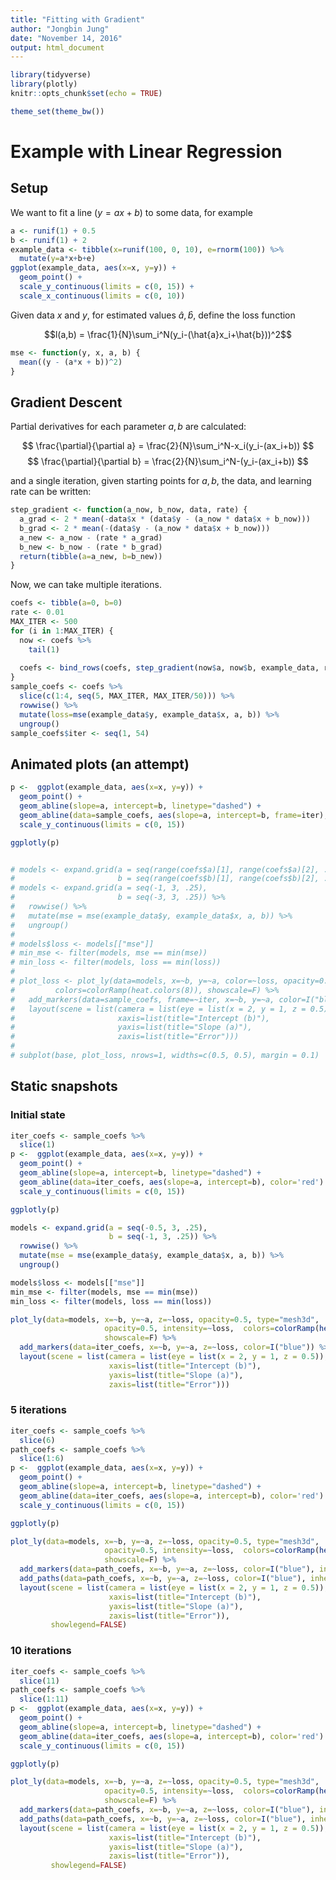 ```yaml
---
title: "Fitting with Gradient"
author: "Jongbin Jung"
date: "November 14, 2016"
output: html_document
---
```


```r
library(tidyverse)
library(plotly)
knitr::opts_chunk$set(echo = TRUE)

theme_set(theme_bw())
```

# Example with Linear Regression

## Setup

We want to fit a line ($y = ax + b$) to some data, for example

```r
a <- runif(1) + 0.5
b <- runif(1) + 2
example_data <- tibble(x=runif(100, 0, 10), e=rnorm(100)) %>%
  mutate(y=a*x+b+e)
ggplot(example_data, aes(x=x, y=y)) +
  geom_point() +
  scale_y_continuous(limits = c(0, 15)) +
  scale_x_continuous(limits = c(0, 10))
```

Given data $x$ and $y$, for estimated values $\hat{a}, \hat{b}$, define the 
loss function

$$l(a,b) = \frac{1}{N}\sum_i^N(y_i-(\hat{a}x_i+\hat{b}))^2$$

```r
mse <- function(y, x, a, b) {
  mean((y - (a*x + b))^2)
}
```

## Gradient Descent

Partial derivatives for each parameter $a, b$ are calculated: 

$$ \frac{\partial}{\partial a} = \frac{2}{N}\sum_i^N-x_i(y_i-(ax_i+b)) $$
$$ \frac{\partial}{\partial b} = \frac{2}{N}\sum_i^N-(y_i-(ax_i+b)) $$

and a single iteration, given starting points for $a, b$, the data, and learning
rate can be written:

```r
step_gradient <- function(a_now, b_now, data, rate) {
  a_grad <- 2 * mean(-data$x * (data$y - (a_now * data$x + b_now)))
  b_grad <- 2 * mean(-(data$y - (a_now * data$x + b_now)))
  a_new <- a_now - (rate * a_grad)
  b_new <- b_now - (rate * b_grad)
  return(tibble(a=a_new, b=b_new))
}
```

Now, we can take multiple iterations.

```r
coefs <- tibble(a=0, b=0)
rate <- 0.01
MAX_ITER <- 500
for (i in 1:MAX_ITER) {
  now <- coefs %>%
    tail(1)
  
  coefs <- bind_rows(coefs, step_gradient(now$a, now$b, example_data, rate))
}
sample_coefs <- coefs %>%
  slice(c(1:4, seq(5, MAX_ITER, MAX_ITER/50))) %>%
  rowwise() %>%
  mutate(loss=mse(example_data$y, example_data$x, a, b)) %>%
  ungroup()
sample_coefs$iter <- seq(1, 54)
```

## Animated plots (an attempt)

```r
p <-  ggplot(example_data, aes(x=x, y=y)) +
  geom_point() +
  geom_abline(slope=a, intercept=b, linetype="dashed") +
  geom_abline(data=sample_coefs, aes(slope=a, intercept=b, frame=iter), color='red') +
  scale_y_continuous(limits = c(0, 15))

ggplotly(p)


# models <- expand.grid(a = seq(range(coefs$a)[1], range(coefs$a)[2], .25), 
#                       b = seq(range(coefs$b)[1], range(coefs$b)[2], .25)) %>%
# models <- expand.grid(a = seq(-1, 3, .25), 
#                       b = seq(-3, 3, .25)) %>%
#   rowwise() %>%
#   mutate(mse = mse(example_data$y, example_data$x, a, b)) %>%
#   ungroup()
# 
# models$loss <- models[["mse"]]
# min_mse <- filter(models, mse == min(mse))
# min_loss <- filter(models, loss == min(loss))
# 
# plot_loss <- plot_ly(data=models, x=~b, y=~a, color=~loss, opacity=0.5, intensity=~loss, 
#         colors=colorRamp(heat.colors(8)), showscale=F) %>%
#   add_markers(data=sample_coefs, frame=~iter, x=~b, y=~a, color=I("blue")) 
#   layout(scene = list(camera = list(eye = list(x = 2, y = 1, z = 0.5)),
#                       xaxis=list(title="Intercept (b)"),
#                       yaxis=list(title="Slope (a)"),
#                       zaxis=list(title="Error")))
# 
# subplot(base, plot_loss, nrows=1, widths=c(0.5, 0.5), margin = 0.1)
```

## Static snapshots

### Initial state

```r
iter_coefs <- sample_coefs %>%
  slice(1)
p <-  ggplot(example_data, aes(x=x, y=y)) +
  geom_point() +
  geom_abline(slope=a, intercept=b, linetype="dashed") +
  geom_abline(data=iter_coefs, aes(slope=a, intercept=b), color='red') +
  scale_y_continuous(limits = c(0, 15))

ggplotly(p)

models <- expand.grid(a = seq(-0.5, 3, .25),
                      b = seq(-1, 3, .25)) %>%
  rowwise() %>%
  mutate(mse = mse(example_data$y, example_data$x, a, b)) %>%
  ungroup()

models$loss <- models[["mse"]]
min_mse <- filter(models, mse == min(mse))
min_loss <- filter(models, loss == min(loss))

plot_ly(data=models, x=~b, y=~a, z=~loss, opacity=0.5, type="mesh3d", 
                     opacity=0.5, intensity=~loss,  colors=colorRamp(heat.colors(8)),
                     showscale=F) %>%
  add_markers(data=iter_coefs, x=~b, y=~a, z=~loss, color=I("blue")) %>%
  layout(scene = list(camera = list(eye = list(x = 2, y = 1, z = 0.5)),
                      xaxis=list(title="Intercept (b)"),
                      yaxis=list(title="Slope (a)"),
                      zaxis=list(title="Error")))
```

### 5 iterations

```r
iter_coefs <- sample_coefs %>%
  slice(6)
path_coefs <- sample_coefs %>%
  slice(1:6)
p <-  ggplot(example_data, aes(x=x, y=y)) +
  geom_point() +
  geom_abline(slope=a, intercept=b, linetype="dashed") +
  geom_abline(data=iter_coefs, aes(slope=a, intercept=b), color='red') +
  scale_y_continuous(limits = c(0, 15))

ggplotly(p)

plot_ly(data=models, x=~b, y=~a, z=~loss, opacity=0.5, type="mesh3d", 
                     opacity=0.5, intensity=~loss,  colors=colorRamp(heat.colors(8)),
                     showscale=F) %>%
  add_markers(data=path_coefs, x=~b, y=~a, z=~loss, color=I("blue"), inherit=FALSE) %>%
  add_paths(data=path_coefs, x=~b, y=~a, z=~loss, color=I("blue"), inherit=FALSE) %>%
  layout(scene = list(camera = list(eye = list(x = 2, y = 1, z = 0.5)),
                      xaxis=list(title="Intercept (b)"),
                      yaxis=list(title="Slope (a)"),
                      zaxis=list(title="Error")),
         showlegend=FALSE)
```

### 10 iterations

```r
iter_coefs <- sample_coefs %>%
  slice(11)
path_coefs <- sample_coefs %>%
  slice(1:11)
p <-  ggplot(example_data, aes(x=x, y=y)) +
  geom_point() +
  geom_abline(slope=a, intercept=b, linetype="dashed") +
  geom_abline(data=iter_coefs, aes(slope=a, intercept=b), color='red') +
  scale_y_continuous(limits = c(0, 15))

ggplotly(p)

plot_ly(data=models, x=~b, y=~a, z=~loss, opacity=0.5, type="mesh3d", 
                     opacity=0.5, intensity=~loss,  colors=colorRamp(heat.colors(8)),
                     showscale=F) %>%
  add_markers(data=path_coefs, x=~b, y=~a, z=~loss, color=I("blue"), inherit=FALSE) %>%
  add_paths(data=path_coefs, x=~b, y=~a, z=~loss, color=I("blue"), inherit=FALSE) %>%
  layout(scene = list(camera = list(eye = list(x = 2, y = 1, z = 0.5)),
                      xaxis=list(title="Intercept (b)"),
                      yaxis=list(title="Slope (a)"),
                      zaxis=list(title="Error")),
         showlegend=FALSE)
```


